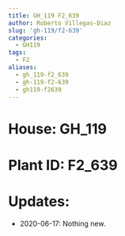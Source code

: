 ```yaml
---
title: GH_119 F2_639
author: Roberto Villegas-Diaz
slug: 'gh-119/f2-639'
categories:
  - GH119
tags:
  - F2
aliases:
  - gh_119-f2_639
  - gh-119-f2-639
  - gh119-f2639
---
```


# **House**: GH_119
# **Plant ID**: F2_639
# **Updates**: 
 - 2020-06-17: Nothing new.
